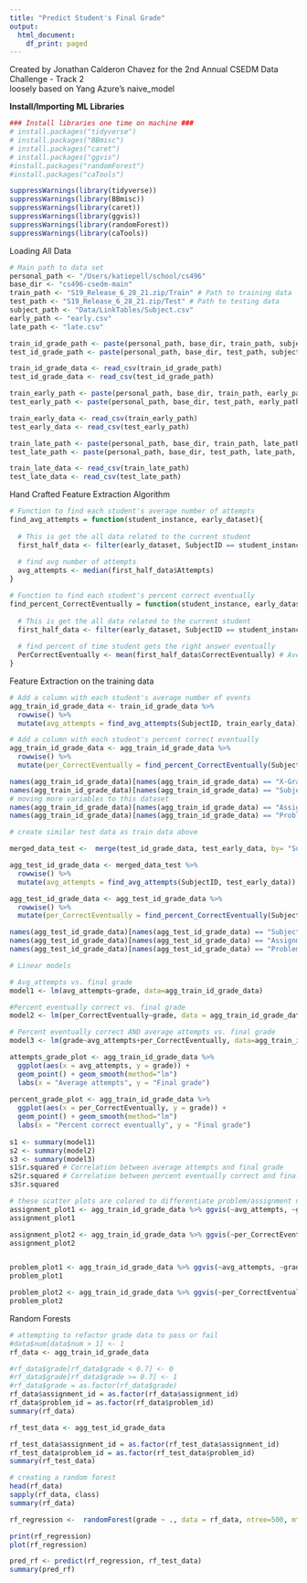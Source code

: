 ```yaml
---
title: "Predict Student's Final Grade"
output:
  html_document:
    df_print: paged
---
```


<p>
Created by Jonathan Calderon Chavez for the 2nd Annual CSEDM Data Challenge - Track 2 <br> loosely based on Yang Azure's naive_model
</p>

<p>
<b> Install/Importing ML Libraries </b>
</p>

```r
### Install libraries one time on machine ###
# install.packages("tidyverse")
# install.packages("BBmisc")
# install.packages("caret")
# install.packages("ggvis")
#install.packages("randomForest")
#install.packages("caTools")
```

```r
suppressWarnings(library(tidyverse))
suppressWarnings(library(BBmisc))
suppressWarnings(library(caret))
suppressWarnings(library(ggvis))
suppressWarnings(library(randomForest))
suppressWarnings(library(caTools))
```
<p>
Loading All Data
</P>

```r
# Main path to data set
personal_path <- "/Users/katiepell/school/cs496"
base_dir <- "cs496-csedm-main"
train_path <- "S19_Release_6_28_21.zip/Train" # Path to training data
test_path <- "S19_Release_6_28_21.zip/Test" # Path to testing data
subject_path <- "Data/LinkTables/Subject.csv"
early_path <- "early.csv"
late_path <- "late.csv"

train_id_grade_path <- paste(personal_path, base_dir, train_path, subject_path, sep="/")
test_id_grade_path <- paste(personal_path, base_dir, test_path, subject_path, sep="/")

train_id_grade_data <- read_csv(train_id_grade_path)
test_id_grade_data <- read_csv(test_id_grade_path)

train_early_path <- paste(personal_path, base_dir, train_path, early_path, sep = "/")
test_early_path <- paste(personal_path, base_dir, test_path, early_path, sep = "/")

train_early_data <- read_csv(train_early_path)
test_early_data <- read_csv(test_early_path)

train_late_path <- paste(personal_path, base_dir, train_path, late_path, sep = "/")
test_late_path <- paste(personal_path, base_dir, test_path, late_path, sep = "/")

train_late_data <- read_csv(train_late_path)
test_late_data <- read_csv(test_late_path)

```

<p>
Hand Crafted Feature Extraction Algorithm
</p>

```r
# Function to find each student's average number of attempts
find_avg_attempts = function(student_instance, early_dataset){
  
  # This is get the all data related to the current student
  first_half_data <- filter(early_dataset, SubjectID == student_instance)
  
  # find avg number of attempts
  avg_attempts <- median(first_half_data$Attempts)
}
```

```r
# Function to find each student's percent correct eventually
find_percent_CorrectEventually = function(student_instance, early_dataset){
  
  # This is get the all data related to the current student
  first_half_data <- filter(early_dataset, SubjectID == student_instance) # All of this student's problem entries from the the early part of the semester
  
  # find percent of time student gets the right answer eventually
  PerCorrectEventually <- mean(first_half_data$CorrectEventually) # Average number correct for all of this student's problems that are attempted
}

```

<p>
Feature Extraction on the training data
</p>

```r
# Add a column with each student's average number of events
agg_train_id_grade_data <- train_id_grade_data %>%
  rowwise() %>%
  mutate(avg_attempts = find_avg_attempts(SubjectID, train_early_data))

# Add a column with each student's percent correct eventually
agg_train_id_grade_data <- agg_train_id_grade_data %>%
  rowwise() %>%
  mutate(per_CorrectEventually = find_percent_CorrectEventually(SubjectID, train_early_data))

names(agg_train_id_grade_data)[names(agg_train_id_grade_data) == "X-Grade"] <- "grade"
names(agg_train_id_grade_data)[names(agg_train_id_grade_data) == "SubjectID"] <- "id"
# moving more variables to this dataset
names(agg_train_id_grade_data)[names(agg_train_id_grade_data) == "AssignmentID"] <- "assignment_id"
names(agg_train_id_grade_data)[names(agg_train_id_grade_data) == "ProblemID"] <- "problem_id"

```

```r
# create similar test data as train data above

merged_data_test <-  merge(test_id_grade_data, test_early_data, by= "SubjectID")

agg_test_id_grade_data <- merged_data_test %>%
  rowwise() %>%
  mutate(avg_attempts = find_avg_attempts(SubjectID, test_early_data))

agg_test_id_grade_data <- agg_test_id_grade_data %>%
  rowwise() %>%
  mutate(per_CorrectEventually = find_percent_CorrectEventually(SubjectID, test_early_data))

names(agg_test_id_grade_data)[names(agg_test_id_grade_data) == "SubjectID"] <- "id"
names(agg_test_id_grade_data)[names(agg_test_id_grade_data) == "AssignmentID"] <- "assignment_id"
names(agg_test_id_grade_data)[names(agg_test_id_grade_data) == "ProblemID"] <- "problem_id"

```


```r
# Linear models

# Avg_attempts vs. final grade
model1 <- lm(avg_attempts~grade, data=agg_train_id_grade_data)

#Percent eventually correct vs. final grade
model2 <- lm(per_CorrectEventually~grade, data = agg_train_id_grade_data)

# Percent eventually correct AND average attempts vs. final grade
model3 <- lm(grade~avg_attempts+per_CorrectEventually, data=agg_train_id_grade_data)

attempts_grade_plot <- agg_train_id_grade_data %>% 
  ggplot(aes(x = avg_attempts, y = grade)) +
  geom_point() + geom_smooth(method="lm")
  labs(x = "Average attempts", y = "Final grade")
  
percent_grade_plot <- agg_train_id_grade_data %>% 
  ggplot(aes(x = per_CorrectEventually, y = grade)) +
  geom_point() + geom_smooth(method="lm")
  labs(x = "Percent correct eventually", y = "Final grade")
  
s1 <- summary(model1)
s2 <- summary(model2)
s3 <- summary(model3)
s1$r.squared # Correlation between average attempts and final grade
s2$r.squared # Correlation between percent eventually correct and final grade
s3$r.squared

```
```r
# these scatter plots are colored to differentiate problem/assignment number
assignment_plot1 <- agg_train_id_grade_data %>% ggvis(~avg_attempts, ~grade, fill = ~assignment_id) %>% layer_points()
assignment_plot1

assignment_plot2 <- agg_train_id_grade_data %>% ggvis(~per_CorrectEventually, ~grade, fill = ~assignment_id) %>% layer_points()
assignment_plot2


problem_plot1 <- agg_train_id_grade_data %>% ggvis(~avg_attempts, ~grade, fill = ~problem_id) %>% layer_points()
problem_plot1

problem_plot2 <- agg_train_id_grade_data %>% ggvis(~per_CorrectEventually, ~grade, fill = ~problem_id) %>% layer_points()
problem_plot2
```


Random Forests
```r

# attempting to refactor grade data to pass or fail
#data$num[data$num > 1] <- 1
rf_data <- agg_train_id_grade_data

#rf_data$grade[rf_data$grade < 0.7] <- 0
#rf_data$grade[rf_data$grade >= 0.7] <- 1
#rf_data$grade = as.factor(rf_data$grade)
rf_data$assignment_id = as.factor(rf_data$assignment_id)
rf_data$problem_id = as.factor(rf_data$problem_id)
summary(rf_data)

```

```r
rf_test_data <- agg_test_id_grade_data

rf_test_data$assignment_id = as.factor(rf_test_data$assignment_id)
rf_test_data$problem_id = as.factor(rf_test_data$problem_id)
summary(rf_test_data)
```

```r
# creating a random forest
head(rf_data)
sapply(rf_data, class)
summary(rf_data)
```
```r
rf_regression <-  randomForest(grade ~ ., data = rf_data, ntree=500, mtry = 8, importance = TRUE, na.action = na.omit)

print(rf_regression)
plot(rf_regression)

```

```r
pred_rf <- predict(rf_regression, rf_test_data)
summary(pred_rf)
```


